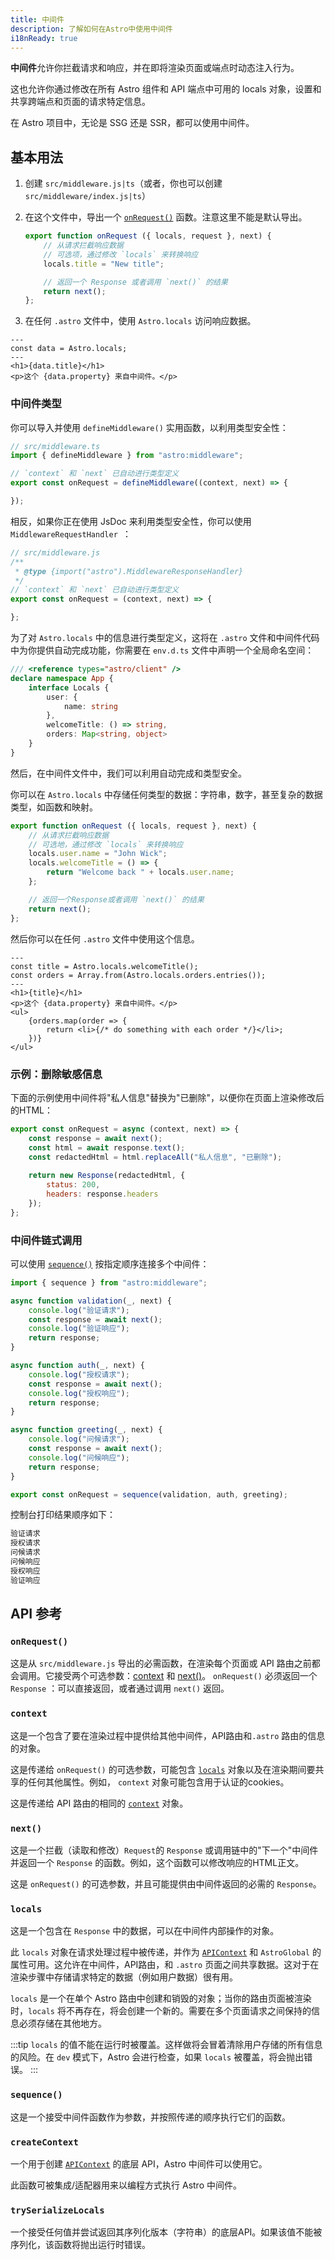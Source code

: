 ```yaml
---
title: 中间件
description: 了解如何在Astro中使用中间件
i18nReady: true
---
```


**中间件**允许你拦截请求和响应，并在即将渲染页面或端点时动态注入行为。

这也允许你通过修改在所有 Astro 组件和 API 端点中可用的 locals 对象，设置和共享跨端点和页面的请求特定信息。

在 Astro 项目中，无论是 SSG 还是 SSR，都可以使用中间件。

## 基本用法

1. 创建 `src/middleware.js|ts`（或者，你也可以创建 `src/middleware/index.js|ts`）

2. 在这个文件中，导出一个 [`onRequest()`](#onrequest) 函数。注意这里不能是默认导出。

    ```js title="src/middleware.js"
    export function onRequest ({ locals, request }, next) {
        // 从请求拦截响应数据
        // 可选项，通过修改 `locals` 来转换响应
        locals.title = "New title";

        // 返回一个 Response 或者调用 `next()` 的结果
        return next();
    };
    ```

3. 在任何 `.astro` 文件中，使用 `Astro.locals` 访问响应数据。

```astro title="src/components/Component.astro"
---
const data = Astro.locals;
---
<h1>{data.title}</h1>
<p>这个 {data.property} 来自中间件。</p>
```

### 中间件类型

你可以导入并使用 `defineMiddleware()` 实用函数，以利用类型安全性：

```ts
// src/middleware.ts
import { defineMiddleware } from "astro:middleware";

// `context` 和 `next` 已自动进行类型定义
export const onRequest = defineMiddleware((context, next) => {

});
```
相反，如果你正在使用 JsDoc 来利用类型安全性，你可以使用 `MiddlewareRequestHandler `：

```js
// src/middleware.js
/**
 * @type {import("astro").MiddlewareResponseHandler}
 */
// `context` 和 `next` 已自动进行类型定义
export const onRequest = (context, next) => {

};
```

为了对 `Astro.locals` 中的信息进行类型定义，这将在 `.astro` 文件和中间件代码中为你提供自动完成功能，你需要在 `env.d.ts` 文件中声明一个全局命名空间：

```ts title="src/env.d.ts"
/// <reference types="astro/client" />
declare namespace App {
    interface Locals {
        user: {
            name: string
        },
        welcomeTitle: () => string,
        orders: Map<string, object>
    }
}
```

然后，在中间件文件中，我们可以利用自动完成和类型安全。

你可以在 `Astro.locals` 中存储任何类型的数据：字符串，数字，甚至复杂的数据类型，如函数和映射。

```js title="src/middleware.js"
export function onRequest ({ locals, request }, next) {
    // 从请求拦截响应数据
    // 可选地，通过修改 `locals` 来转换响应
    locals.user.name = "John Wick";
    locals.welcomeTitle = () => {
        return "Welcome back " + locals.user.name;
    };

    // 返回一个Response或者调用 `next()` 的结果
    return next();
};
```

然后你可以在任何 `.astro` 文件中使用这个信息。

```astro title="src/pages/orders.astro"
---
const title = Astro.locals.welcomeTitle();
const orders = Array.from(Astro.locals.orders.entries());
---
<h1>{title}</h1>
<p>这个 {data.property} 来自中间件。</p>
<ul>
    {orders.map(order => {
        return <li>{/* do something with each order */}</li>;
    })}
</ul>
```

### 示例：删除敏感信息

下面的示例使用中间件将"私人信息"替换为"已删除"，以便你在页面上渲染修改后的HTML：

```js title="src/middleware.js"
export const onRequest = async (context, next) => {
    const response = await next();
    const html = await response.text();
    const redactedHtml = html.replaceAll("私人信息", "已删除");
    
    return new Response(redactedHtml, {
        status: 200,
        headers: response.headers
    });
};
```

### 中间件链式调用

可以使用 [`sequence()`](#sequence) 按指定顺序连接多个中间件：

```js title="src/middleware.js"
import { sequence } from "astro:middleware";

async function validation(_, next) {
    console.log("验证请求");
    const response = await next();
    console.log("验证响应");
    return response;
}

async function auth(_, next) {
    console.log("授权请求");
    const response = await next();
    console.log("授权响应");
    return response;
}

async function greeting(_, next) {
    console.log("问候请求");
    const response = await next();
    console.log("问候响应");
    return response;
}

export const onRequest = sequence(validation, auth, greeting);
```

控制台打印结果顺序如下：

```sh
验证请求
授权请求
问候请求
问候响应
授权响应
验证响应
```

## API 参考

### `onRequest()`
这是从 `src/middleware.js` 导出的必需函数，在渲染每个页面或 API 路由之前都会调用。它接受两个可选参数：[context](#context) 和 [next()](#next)。 `onRequest()` 必须返回一个 `Response` ：可以直接返回，或者通过调用 `next()` 返回。

### `context`
这是一个包含了要在渲染过程中提供给其他中间件，API路由和`.astro` 路由的信息的对象。

这是传递给 `onRequest()` 的可选参数，可能包含 [`locals`](#locals)  对象以及在渲染期间要共享的任何其他属性。例如， `context` 对象可能包含用于认证的cookies。

这是传递给 API 路由的相同的 [`context`](/zh-cn/reference/api-reference/#端点上下文) 对象。

### `next()`

这是一个拦截（读取和修改）`Request`的 `Response` 或调用链中的"下一个"中间件并返回一个 `Response` 的函数。例如，这个函数可以修改响应的HTML正文。

这是 `onRequest()` 的可选参数，并且可能提供由中间件返回的必需的 `Response`。

### `locals`
这是一个包含在 `Response` 中的数据，可以在中间件内部操作的对象。

此 `locals` 对象在请求处理过程中被传递，并作为 [`APIContext`](/zh-cn/reference/api-reference/#端点上下文) 和 `AstroGlobal` 的属性可用。这允许在中间件，API路由，和 `.astro` 页面之间共享数据。这对于在渲染步骤中存储请求特定的数据（例如用户数据）很有用。

`locals` 是一个在单个 Astro 路由中创建和销毁的对象；当你的路由页面被渲染时，`locals` 将不再存在，将会创建一个新的。需要在多个页面请求之间保持的信息必须存储在其他地方。

:::tip
`locals` 的值不能在运行时被覆盖。这样做将会冒着清除用户存储的所有信息的风险。在 `dev` 模式下，Astro 会进行检查，如果 `locals` 被覆盖，将会抛出错误。
:::

### `sequence()`

这是一个接受中间件函数作为参数，并按照传递的顺序执行它们的函数。


### `createContext`

一个用于创建 [`APIContext`](/zh-cn/reference/api-reference/#端点上下文) 的底层 API，Astro 中间件可以使用它。

此函数可被集成/适配器用来以编程方式执行 Astro 中间件。

### `trySerializeLocals`

一个接受任何值并尝试返回其序列化版本（字符串）的底层API。如果该值不能被序列化，该函数将抛出运行时错误。
